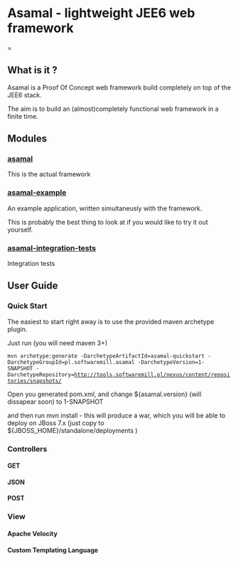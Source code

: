 = Asamal - lightweight JEE6 web framework ==

== What is it ? ==

Asamal is a Proof Of Concept web framework build completely on top of the JEE6 stack.

The aim is to build an (almost)completely functional web framework in a finite time.

== Modules ==

=== [[asamal]] ===

This is the actual framework

=== [[asamal-example]] ===

An example application, written simultaneusly with the framework.

This is probably the best thing to look at if you would like to try it out yourself.

=== [[asamal-integration-tests]] ===

Integration tests

== User Guide ==

=== Quick Start ===

The easiest to start right away is to use the provided maven archetype plugin.

Just run (you will need maven 3+)

 mvn archetype:generate -DarchetypeArtifactId=asamal-quickstart -DarchetypeGroupId=pl.softwaremill.asamal -DarchetypeVersion=1-SNAPSHOT -DarchetypeRepository=http://tools.softwaremill.pl/nexus/content/repositories/snapshots/

Open you generated pom.xml, and change ${asamal.version} (will dissapear soon) to 1-SNAPSHOT

and then run mvn install - this will produce a war, which you will be able to deploy on JBoss 7.x (just copy to ${JBOSS_HOME}/standalone/deployments )

=== Controllers ===

==== GET ====

==== JSON ====

==== POST ====

=== View ===

==== Apache Velocity ====

==== Custom Templating Language ====
